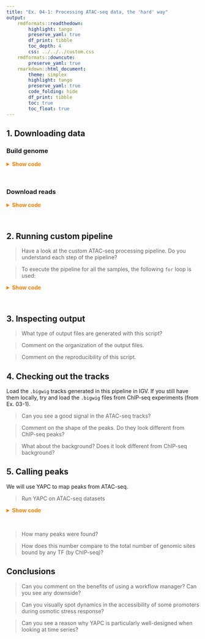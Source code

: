 ```yaml
---
title: "Ex. 04-1: Processing ATAC-seq data, the 'hard' way"
output: 
    rmdformats::readthedown: 
        highlight: tango
        preserve_yaml: true
        df_print: tibble
        toc_depth: 4
        css: ../../../custom.css
    rmdformats::downcute: 
        preserve_yaml: true
    rmarkdown::html_document: 
        theme: simplex
        highlight: tango
        preserve_yaml: true
        code_folding: hide
        df_print: tibble
        toc: true
        toc_float: true
---
```


## 1. Downloading data

### Build genome 

<details><summary style="color: #ff7f00; font-weight: bold">Show code</summary><p>
```sh
mkdir R64
wget \
    ftp://ftp.ensembl.org/pub/release-102/fasta/saccharomyces_cerevisiae/dna/Saccharomyces_cerevisiae.R64-1-1.dna.toplevel.fa.gz \
    -O R64/Saccharomyces_cerevisiae.R64-1-1.dna.toplevel.fa.gz \
    && gunzip R64/Saccharomyces_cerevisiae.R64-1-1.dna.toplevel.fa.gz
bwa index R64/Saccharomyces_cerevisiae.R64-1-1.dna.toplevel.fa -p R64/R64-1-1
samtools faidx R64/Saccharomyces_cerevisiae.R64-1-1.dna.toplevel.fa
cut -f1,2 R64/Saccharomyces_cerevisiae.R64-1-1.dna.toplevel.fa.fai > R64/R64-1-1.chrom.sizes
cd ..
```
</p></details><br>

### Download reads

<details><summary style="color: #ff7f00; font-weight: bold">Show code</summary><p>
```sh
mkdir data/
cd data/
curl -L ftp://ftp.sra.ebi.ac.uk/vol1/fastq/SRR182/006/SRR1822156/SRR1822156_1.fastq.gz -o SacCer3_00_rep2_SRR1822156_1.fastq.gz
curl -L ftp://ftp.sra.ebi.ac.uk/vol1/fastq/SRR182/006/SRR1822156/SRR1822156_2.fastq.gz -o SacCer3_00_rep2_SRR1822156_2.fastq.gz
curl -L ftp://ftp.sra.ebi.ac.uk/vol1/fastq/SRR182/009/SRR1822159/SRR1822159_1.fastq.gz -o SacCer3_30_rep1_SRR1822159_1.fastq.gz
curl -L ftp://ftp.sra.ebi.ac.uk/vol1/fastq/SRR182/009/SRR1822159/SRR1822159_2.fastq.gz -o SacCer3_30_rep1_SRR1822159_2.fastq.gz
curl -L ftp://ftp.sra.ebi.ac.uk/vol1/fastq/SRR182/000/SRR1822160/SRR1822160_1.fastq.gz -o SacCer3_30_rep2_SRR1822160_1.fastq.gz
curl -L ftp://ftp.sra.ebi.ac.uk/vol1/fastq/SRR182/000/SRR1822160/SRR1822160_2.fastq.gz -o SacCer3_30_rep2_SRR1822160_2.fastq.gz
curl -L ftp://ftp.sra.ebi.ac.uk/vol1/fastq/SRR182/007/SRR1822157/SRR1822157_1.fastq.gz -o SacCer3_15_rep1_SRR1822157_1.fastq.gz
curl -L ftp://ftp.sra.ebi.ac.uk/vol1/fastq/SRR182/007/SRR1822157/SRR1822157_2.fastq.gz -o SacCer3_15_rep1_SRR1822157_2.fastq.gz
curl -L ftp://ftp.sra.ebi.ac.uk/vol1/fastq/SRR182/005/SRR1822155/SRR1822155_1.fastq.gz -o SacCer3_00_rep1_SRR1822155_1.fastq.gz
curl -L ftp://ftp.sra.ebi.ac.uk/vol1/fastq/SRR182/005/SRR1822155/SRR1822155_2.fastq.gz -o SacCer3_00_rep1_SRR1822155_2.fastq.gz
curl -L ftp://ftp.sra.ebi.ac.uk/vol1/fastq/SRR182/008/SRR1822158/SRR1822158_1.fastq.gz -o SacCer3_15_rep2_SRR1822158_1.fastq.gz
curl -L ftp://ftp.sra.ebi.ac.uk/vol1/fastq/SRR182/008/SRR1822158/SRR1822158_2.fastq.gz -o SacCer3_15_rep2_SRR1822158_2.fastq.gz
curl -L ftp://ftp.sra.ebi.ac.uk/vol1/fastq/SRR182/002/SRR1822162/SRR1822162_1.fastq.gz -o SacCer3_45_rep2_SRR1822162_1.fastq.gz
curl -L ftp://ftp.sra.ebi.ac.uk/vol1/fastq/SRR182/002/SRR1822162/SRR1822162_2.fastq.gz -o SacCer3_45_rep2_SRR1822162_2.fastq.gz
curl -L ftp://ftp.sra.ebi.ac.uk/vol1/fastq/SRR182/001/SRR1822161/SRR1822161_1.fastq.gz -o SacCer3_45_rep1_SRR1822161_1.fastq.gz
curl -L ftp://ftp.sra.ebi.ac.uk/vol1/fastq/SRR182/001/SRR1822161/SRR1822161_2.fastq.gz -o SacCer3_45_rep1_SRR1822161_2.fastq.gz
curl -L ftp://ftp.sra.ebi.ac.uk/vol1/fastq/SRR182/004/SRR1822164/SRR1822164_1.fastq.gz -o SacCer3_60_rep2_SRR1822164_1.fastq.gz
curl -L ftp://ftp.sra.ebi.ac.uk/vol1/fastq/SRR182/004/SRR1822164/SRR1822164_2.fastq.gz -o SacCer3_60_rep2_SRR1822164_2.fastq.gz
curl -L ftp://ftp.sra.ebi.ac.uk/vol1/fastq/SRR182/003/SRR1822163/SRR1822163_1.fastq.gz -o SacCer3_60_rep1_SRR1822163_1.fastq.gz
curl -L ftp://ftp.sra.ebi.ac.uk/vol1/fastq/SRR182/003/SRR1822163/SRR1822163_2.fastq.gz -o SacCer3_60_rep1_SRR1822163_2.fastq.gz
cd ..
```
</p></details><br>

## 2. Running custom pipeline

> Have a look at the custom ATAC-seq processing pipeline. Do you understand each step of the pipeline?  

> To execute the pipeline for all the samples, the following `for` loop is used:

<details><summary style="color: #ff7f00; font-weight: bold">Show code</summary><p>
```sh
cores=4
for sample in $(ls data/ | sed 's,_1.fastq.gz\|_2.fastq.gz,,' | uniq)
do 
    Share/day04/bin/ATAC_pipeline.sh "${sample}" "${cores}"
done
```
</p></details><br>

## 3. Inspecting output

> What type of output files are generated with this script?  

> Comment on the organization of the output files.  

> Comment on the reproducibility of this script.  

## 4. Checking out the tracks 

Load the `.bigwig` tracks generated in this pipeline in IGV. 
If you still have them locally, try and load the `.bigwig` files from ChIP-seq experiments 
(from Ex. 03-1).  

> Can you see a good signal in the ATAC-seq tracks?  

> Comment on the shape of the peaks. Do they look different from ChIP-seq peaks?  

> What about the background? Does it look different from ChIP-seq background?  

## 5. Calling peaks 

We will use YAPC to map peaks from ATAC-seq. 

> Run YAPC on ATAC-seq datasets 

<details><summary style="color: #ff7f00; font-weight: bold">Show code</summary><p>
```sh
conda install -c bioconda yapc
mkdir _yapc-files/
yapc _yapc-files/stress-response \
    Share/day04/_bigwig-files/SacCer3_00_rep1_SRR1822155.bw Share/day04/_bigwig-files/SacCer3_00_rep2_SRR1822156.bw \
    Share/day04/_bigwig-files/SacCer3_15_rep1_SRR1822157.bw Share/day04/_bigwig-files/SacCer3_15_rep2_SRR1822158.bw \
    Share/day04/_bigwig-files/SacCer3_30_rep1_SRR1822159.bw Share/day04/_bigwig-files/SacCer3_30_rep2_SRR1822160.bw \
    Share/day04/_bigwig-files/SacCer3_45_rep1_SRR1822161.bw Share/day04/_bigwig-files/SacCer3_45_rep2_SRR1822162.bw \
    Share/day04/_bigwig-files/SacCer3_60_rep1_SRR1822163.bw Share/day04/_bigwig-files/SacCer3_60_rep2_SRR1822164.bw
```
</p></details><br>

> How many peaks were found?  

> How does this number compare to the total number of genomic sites bound by any TF (by ChIP-seq)? 

## Conclusions 

> Can you comment on the benefits of using a workflow manager? Can you see any downside?  

> Can you visually spot dynamics in the accessibility of some promoters during osmotic stress response?  

> Can you see a reason why YAPC is particularly well-designed when looking at time series? 
